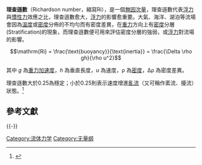 '''理查遜數'''（Richardson number，縮寫Ri），是一個[[無因次量|無因次量]]，理查遜數代表[[浮力|浮力]]與[[慣性力|慣性力]]效應之比，理查遜數愈大，[[浮力|浮力]]的影響愈重要。大氣、海洋、湖泊等流場會因為[[溫度|溫度]]或[[密度|密度]]分佈的不均勻而有密度差異，在[[重力|重力]]方向上有[[密度|密度]]分層(Stratification)的現象，而理查遜數便可用來評估密度分層的強弱，或[[浮力|浮力]]對流場的影響。

:<math> 
\mathrm{Ri} = \frac{\text{buoyancy}}{\text{inertia}} = \frac{\Delta \rho gh}{\rho u^2} 
</math>

其中 ''g'' 為[[重力加速度|重力加速度]]，''h'' 為垂直長度，''u'' 為速度，ρ 為[[密度|密度]]，Δρ 為密度差異。

理查遜數大於0.25為穩定；小於0.25則表示速度增進[[湍流|亂流]]（又可稱作紊流、擾流）狀態。<ref name=":0">{{Cite book|author=Stewart, Robert H. (Robert Henry)|title=Introduction to Physical Oceanography|location=|publisher=|date=2009-06-03|pages=129|ISBN=|accessdate=2019-03-08|url=https://www.colorado.edu/oclab/sites/default/files/attached-files/stewart_textbook.pdf|language=en|quote=|first=|year=|isbn=|archive-date=2021-04-14|archive-url=https://web.archive.org/web/20210414235531/https://www.colorado.edu/oclab/sites/default/files/attached-files/stewart_textbook.pdf|dead-url=no}}</ref>

==參考文獻==
{{reflist}}

{{-}}
{{氣象學資料與變數}}
{{NonDimFluMech}}

[[Category:流体力学|Category:流体力学]]
[[Category:无量纲|Category:无量纲]]